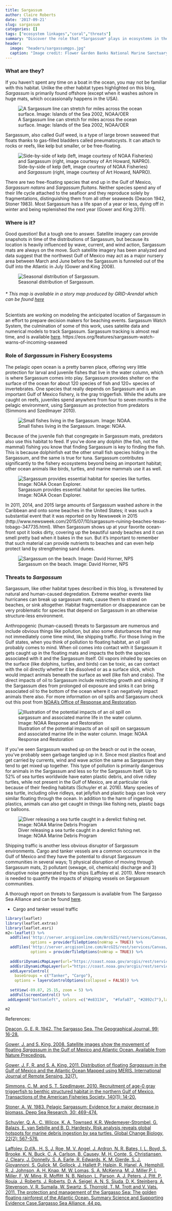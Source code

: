 ```yaml
---
title: Sargassum
author: Claire Roberts
date: '2017-09-21'
slug: sargassum
categories: []
tags: ["ecosystem linkages","coral","threats"]
summary: "Discover the role that *Sargassum* plays in ecosystems in the Gulf of Mexico"
header:
  image: "headers/sargassumgps.jpg"
  caption: "Image credit: Flower Garden Banks National Marine Sanctuary"
---
```


### What are they?

If you haven't spent any time on a boat in the ocean, you may not be familiar with this habitat.  Unlike the other habitat types highlighted on this blog, *Sargassum* is primarily found offshore (except when it washes ashore in huge mats, which occassionally happens in the USA).

![A Sargassum line can stretch for miles across the ocean surface. Image: Islands of the Sea 2002, NOAA/OER](/img/sargassumLine.jpg)

Sargassum, also called Gulf weed, is a type of large brown seaweed that floats thanks to gas-filled bladders called pneumatocysts.  It can attach to rocks or reefs, like kelp but smaller, or be free-floating.

![Side-by-side of kelp (left, image courtesy of NOAA Fisheries) and *Sargassum* (right, image courtesy of Art Howard, NAPRO).](/img/sargassum_kelp.jpg)


There are two free-floating species that end up in the Gulf of Mexico, *Sargassum natans* and *Sargassum fluitans*.  Neither species spend any of their life cycle attached to the seafloor and they reproduce solely by fragmentations, distinguishing them from all other seaweeds (Deacon 1942, Stoner 1983). Most Sargassum has a life span of a year or less, dying off in winter and being replenished the next year (Gower and King 2011).



### Where is it?

Good question!  But a tough one to answer.  Satellite imagery can provide snapshots in time of the distributions of Sargassum, but because its location is heavily influenced by wave, current, and wind action, Sargassum mats are always on the move.  Such satellite imagery has been analyzed and data suggest that the northwest Gulf of Mexico may act as a major nursery area between March and June before the Sargassum is funneled out of the Gulf into the Atlantic in July (Gower and King 2008).

![Seasonal distribution of Sargassum.](/img/sargassumMap.jpg)

###### * This map is available in a story map produced by GRID-Arendal which can be found <a target="_blank" href="https://grid-arendal.maps.arcgis.com/apps/MapJournal/?appid=f616ec1db45f4e898970bd448b190f50"> here </a>

Scientists are working on modeling the anticipated location of Sargassum in an effort to prepare decision makers for beaching events. Sargassum Watch System, the culmination of some of this work, uses satelite data and numerical models to track Sargassum.  Sargassum tracking is almost real time, and is available <a href="http://optics.marine.usf.edu/projects/SaWS.html" target="_blank">here</a>.
https://eos.org/features/sargassum-watch-warns-of-incoming-seaweed


### Role of *Sargassum* in Fishery Ecosystems

The pelagic open ocean is a pretty barren place, offering very little protection for larval and juvenile fishes that live in the water column, which is where Sargassum comes into play.  Sargassum provides shelter on the surface of the ocean for about 120 species of fish and 120+ species of invertebrates.  One species that really depends on Sargassum and is an important Gulf of Mexico fishery, is the gray triggerfish.  While the adults are caught on reefs, juveniles spend anywhere from four to seven months in the pelagic environment, using Sargassum as protection from predators (Simmons and Szedlmayer 2010).

![Small fishes living in the Sargassum. Image: NOAA.](/img/sargassumFish.jpg)

Because of the juvenile fish that congregate in Sargassum mats, predators also use this habitat to feed.  If you've done any dolphin (the fish, not the mammal) fishing you know that finding Sargassum is key to finding the fish.  This is because dolphinfish eat the other small fish species hiding in the Sargassum, and the same is true for tuna.  Sargassum contributes significantly to the fishery ecosystems beyond being an important habitat; other ocean animals like birds, turtles, and marine mammals use it as well.

![Sargassum provides essential habitat for species like turtles. Image: NOAA Ocean Explorer.](/img/turtleSargassum.jpg)

In 2011, 2014, and 2015 large amounts of Sargassum washed ashore in the Caribbean and onto some beaches in the United States; it was such a substantial event that it was reported on by Newsweek in 2015 (http://www.newsweek.com/2015/07/10/sargassum-ruining-beaches-texas-tobago-347735.html).  When Sargassum shows up at your favorite ocean-front spot it looks dirty, covering up the beautiful sandy beaches and it can smell pretty bad when it bakes in the sun.  But it's important to remember that such material can provide nutrients to beaches and can even help protect land by strengthening sand dunes. 


![Sargassum on the beach. Image: David Horner, NPS](/img/sargassumBeach.jpg)

### Threats to *Sargassum*

Sargassum, like other habitat types described in this blog, is threatened by natural and human-caused degredation.  Extreme weather events like hurricanes can break up sargassum mats, cause them to strand on beaches, or sink altogether.  Habitat fragmentation or disappearance can be very problematic for species that depend on Sargassum in an otherwise structure-less environment.

Anthropogenic (human-caused) threats to Sargassum are numerous and include obvious things like pollution, but also some disturbances that may not immediately come time mind, like shipping traffic.  For those living in the Gulf states, when you think of pollution to floating habitat, an oil spill probably comes to mind.  When oil comes into contact with it Sargassum it gets caught up in the floating mats and impacts the both the species associated with it and the Sargassum itself.  Oil vapors inhaled by species on the surface (like dolphins, turtles, and birds) can be toxic, as can contact with the oil directly whether it be dissolved or as a surface slick, which would impact animals beneath the surface as well (like fish and crabs).  The direct impacts of oil to Sargassum include restricting growth and sinking.  If the Sargassum dies from prolonged oil exposure and sinks it can bring associated oil to the bottom of the ocean where it can negatively impact animals there also.  For more information on oil spills and Sargassum check out this post from <a href="https://response.restoration.noaa.gov/about/media/what-happens-when-oil-spills-meet-massive-islands-seaweed.html" target = "_blank">NOAA's Office of Response and Restoration</a>.

![Illustration of the potential impacts of an oil spill on sargassum and associated marine life in the water column. Image: NOAA Response and Restoration](/img/sargassumOil.jpg)

If you've seen Sargassum washed up on the beach or out in the ocean, you've probably seen garbage tangled up in it.  Since most plastics float and get carried by currents, wind and wave action the same as Sargassum they tend to get mixed up together.  This type of pollution is primarily dangerous for animals in the Sargassum and less so for the Sargassum itself.  Up to 52% of sea turtles worldwide have eaten plastic debris, and olive ridley turtles, while not present in the Gulf of Mexico, are at particular risk because of their feeding habitats (Schuyler et al. 2016).  Many species of sea turtle, including olive ridleys, eat jellyfish and plastic bags can look very similar floating through the ocean.  In addition to the harm of ingesting plastics, animals can also get caught in things like fishing nets, plastic bags or balloons.

![Diver releasing a sea turtle caught in a derelict fishing net. Image: NOAA Marine Debris Program](/img/turtleNet.jpg)

Shipping traffic is another less obvious disruptor of Sargassum environments.  Cargo and tanker vessels are a common occurrence in the Gulf of Mexico and they have the potential to disrupt Sargassum communities in several ways; 1) physical disruption of moving through Sargassum mats, 2) pollutant (sewage, oil, chemicals) discharge and 3) disruptive noise generated by the ships (Laffoley et al. 2011). More research is needed to quantify the impacts of shipping vessels on Sargassum communities. 

A thorough report on threats to Sargassum is available from The Sargasso Sea Alliance and can be found <a href = "http://www.sargassoseacommission.org/storage/documents/Sargasso.Report.9.12.pdf" target="_blank">here</a>.

* Cargo and tanker vessel traffic	


```r
library(leaflet)
library(leaflet.extras)
library(leaflet.esri)
m2<-leaflet() %>%
  addTiles('http://server.arcgisonline.com/ArcGIS/rest/services/Canvas/World_Dark_Gray_Base/MapServer/tile/{z}/{y}/{x}',
           options = providerTileOptions(noWrap = TRUE)) %>%
  addTiles('http://server.arcgisonline.com/ArcGIS/rest/services/Canvas/World_Dark_Gray_Reference/Mapserver/tile/{z}/{y}/{x}',
           options = providerTileOptions(noWrap = TRUE)) %>%
  
  addEsriDynamicMapLayer(url="https://coast.noaa.gov/arcgis/rest/services/MarineCadastre/2013TankerVesselDensity/MapServer",group='Tanker') %>% 
  addEsriDynamicMapLayer(url="https://coast.noaa.gov/arcgis/rest/services/MarineCadastre/2013CargoVesselDensity/MapServer",group='Cargo') %>%
  addLayersControl(
    baseGroups = c("Tanker", "Cargo"),
    options = layersControlOptions(collapsed = FALSE)) %>% 
    
  setView(-89.87, 25.15, zoom = 5) %>% 
  addFullscreenControl() %>% 
 addLegend("bottomleft", colors =c("#e83134",  "#fafa87", "#2892c7"),labels= c("high", "", "low"),title= "Amount of Vessel Traffic",opacity = 1) 

m2
```

References:

<a href = "http://www.jstor.org/stable/1788092" target="_blank">Deacon, G. E. R. 1942. The Sargasso Sea. The Geographical Journal. 99: 16-28.</a>

<a href= "http://precedings.nature.com/documents/1894/version/1" target="_blank">Gower, J. and S. King. 2008. Satellite images show the movement of floating *Sargassum* in the Gulf of Mexico and Atlantic Ocean. Available from Nature Precedings.</a>

<a href="http://www.tandfonline.com/doi/abs/10.1080/01431161003639660" target="_blank">Gower, J. F. R. and S. A. King. 2011. Distribution of floating *Sargassum* in the Gulf of Mexico and the Atlantic Ocean Mapped using MERIS. International Journal of Remote Sensing, 32(7).</a> 

<a href="http://www.tandfonline.com/doi/abs/10.1080/00028487.2011.545002?journalCode=utaf20" target="_blank">Simmons, C. M. and S. T. Szedlmayer. 2010. Recruitment of age-0 gray triggerfish to benthic structured habitat in the northern Gulf of Mexico. Transactions of the American Fisheries Society, 140(1): 14-20.</a>

<a href="http://www.sciencedirect.com/science/article/pii/0198014983900791" target="_blank">Stoner, A. W. 1983. Pelagic Sargassum: Evidence for a major decrease in biomass. Deep Sea Research, 30: 469-474.</a>

<a href="http://onlinelibrary.wiley.com/doi/10.1111/gcb.13078/abstract" target="_blank">Schuyler, Q. A., C. Wilcox, K. A. Townsed, K.R. Wedemeyer-Strombel, G. Balazs, E. van Sebille and B. D. Hardesty. Risk analysis reveals global hotspots for marine debris ingestion by sea turtles. Global Change Biology, 22(2): 567-576.</a>

<a href="http://www.sargassoseacommission.org/storage/documents/Sargasso.Report.9.12.pdf" target="_blank">Laffoley, D.d'A., H. S. J. Roe, M. V. Angel, J. Ardron, N. R. Bates, I. L. Boyd, S. Brooke, K. N. Buck, C. A. Carlson, B. Causey, M. H. Conte, S. Christiansen, J. Cleary, J. Donnelly, S. A. Earle, R. Edwards, K. M. Gjerde, S. J. Giovannoni, S. Gulick, M. Gollock, J. Hallett,P. Halpin, R. Hanel, A. Hemphill, R. J. Johnson, A. H. Knap, M. W. Lomas, S. A. McKenna, M. J. Miller,P. I. Miller, F. W. Ming, R. Moffitt, N. B. Nelson, L. Parson, A. J. Peters, J. Pitt, P. Rouja, J. Roberts, J. Roberts, D. A. Seigel, A. N. S. Siuda, D. K. Steinberg, A. Stevenson, V. R. Sumaila, W. Swartz, S. Thorrold, T. M. Trott and V. Vats.  2011. The protection and management of the Sargasso Sea: The golden floating rainforest of the Atlantic Ocean. Summary Science and Supporting Evidence Case.Sargasso Sea Alliance, 44 pp.</a>




